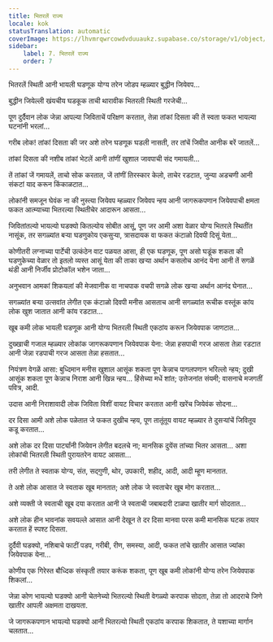 ```yaml
---
title: भितरलें राज्य
locale: kok
statusTranslation: automatic
coverImage: https://lhvmrqwrcowdvduuaukz.supabase.co/storage/v1/object/public/strapi-uploads/small_cover-tratado-de-psicologia-revolucionaria.webp-5e15e1cec4e0ebebcde5d7fc7565d8fd.webp
sidebar:
    label: 7. भितरलें राज्य
    order: 7
---
```

भितरलें स्थिती आनी भायली घडणूक योग्य तरेन जोडप म्हळ्यार बुद्धीन जियेवप...

बुद्धीन जियेल्ली खंयचीय घडकूक ताची थारावीक भितरली स्थिती गरजेची...

पूण दुर्दैवान लोक जेन्ना आपल्या जिविताचें परिक्षण करतात, तेन्ना तांकां दिसता की तें स्वता फकत भायल्या घटनांनी भरलां...

गरीब लोक! तांकां दिसता की जर अशे तरेन घडणूक घडली नासती, तर तांचें जिवीत आनीक बरें जातलें...

तांकां दिसता की नशीब तांकां भेटलें आनी तांणीं खुशाल जावपाची संद गमायली...

तें तांकां जें गमायलें, ताचो सोक करतात, जें तांणीं तिरस्कार केलो, ताचेर रडटात, जुन्या अडचणी आनी संकटां याद करून किंकाळटात...

लोकांनी समजून घेवंक ना की नुस्त्या जियेवप म्हळ्यार जियेवप न्हय आनी जागरूकपणान जियेवपाची क्षमता फकत आत्म्याच्या भितरल्या स्थितीचेर आदारून आसता...

जिवितांतल्यो भायल्यो घडक्यो कितल्योय सोबीत आसूं, पूण जर आमी अशा वेळार योग्य भितरले स्थितींत नासूंक, तर सगळ्यांत बऱ्या घडणुकोय एकसुऱ्या, त्रासदायक वा फकत कंटाळो दिवपी दिसूं येता...

कोणीतरी लग्नाच्या पार्टेची उत्कंठेन वाट पळयत आसा, ही एक घडणूक, पूण असो घडूंक शकता की घडणुकेच्या वेळार तो इतलो व्यस्त आसूं येता की ताका खऱ्या अर्थान कसलोच आनंद येना आनी तें सगळें थंडी आनी निर्जीव प्रोटोकॉल भशेन जाता...

अनुभवान आमकां शिकयलां की मेजवानीक वा नाचपाक वचपी सगळे लोक खऱ्या अर्थान आनंद घेनात...

सगळ्यांत बऱ्या उत्सवांत लेगीत एक कंटाळो दिवपी मनीस आसताच आनी सगळ्यांत रूचीक वस्तूंक कांय लोक खुश जातात आनी कांय रडटात...

खूब कमी लोक भायली घडणूक आनी योग्य भितरली स्थिती एकठांय करून जियेवपाक जाणटात...

दुख्खाची गजाल म्हळ्यार लोकांक जागरूकपणान जियेवपाक येना: जेन्ना हसपाची गरज आसता तेन्ना रडटात आनी जेन्ना रडपाची गरज आसता तेन्ना हसतात...

नियंत्रण वेगळें आसा: बुध्दिमान मनीस खुशाल आसूंक शकता पूण केन्नाच पागलपणान भरिल्लो न्हय; दुखी आसूंक शकता पूण केन्नाच निराश आनी खिन्न न्हय... हिंसेच्या मधें शांत; उत्तेजनांत संयमी; वासनाचे मजगतीं पवित्र, आदी.

उदास आनी निराशावादी लोक जिविता विशीं वायट विचार करतात आनी खरेंच जियेवंक सोदना...

दर दिसा आमी अशे लोक पळेतात जे फकत दुखीच न्हय, पूण तातूंतूय वायट म्हळ्यार ते दुसऱ्यांचें जिवितूय कडू करतात...

अशे लोक दर दिसा पार्ट्यांनी जियेवन लेगीत बदलचे ना; मानसिक दुयेंस तांच्या भितर आसता... अशा लोकांची भितरली स्थिती पुरायतरेन वायट आसता...

तरी लेगीत ते स्वताक योग्य, संत, सद्गुणी, थोर, उपकारी, शहीद, आदी, आदी म्हूण मानतात.

ते अशे लोक आसात जे स्वताक खूब मानतात; अशे लोक जे स्वताचेर खूब मोग करतात...

अशे व्यक्ती जे स्वताची खूब दया करतात आनी जे स्वताची जबाबदारी टाळपा खातीर मार्ग सोदतात...

अशे लोक हीन भावनांक सवयल्ले आसात आनी देखून ते दर दिसा मानवा परस कमी मानसिक घटक तयार करतात हें स्पश्ट दिसता.

दुर्दैवी घडक्यो, नशिबाचे फाटीं पडप, गरीबी, रीण, समस्या, आदी, फकत तांचे खातीर आसात ज्यांका जियेवपाक येना...

कोणीय एक गिरेस्त बौध्दिक संस्कृती तयार करूंक शकता, पूण खूब कमी लोकांनी योग्य तरेन जियेवपाक शिकलां...

जेन्ना कोण भायल्यो घडक्यो आनी चेतनेच्यो भितरल्यो स्थिती वेगळ्यो करपाक सोदता, तेन्ना तो आदराचे जिणे खातीर आपली अक्षमता दाखयता.

जे जागरूकपणान भायल्यो घडक्यो आनी भितरल्यो स्थिती एकठांय करपाक शिकतात, ते यशाच्या मार्गान चलतात...

